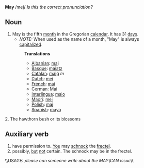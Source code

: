 '''May''' /mej/ ''Is this the correct pronunciation?''

==Noun==
# May is the fifth [[month]] in the Gregorian [[calendar]]. It has 31 [[day]]s.
#*''NOTE:'' When used as the name of a month, "May" is always [[capitalize]]d.
#:'''Translations'''
#:*[[Albanian]]: [[maj]]
#:*[[Basque]]: [[maiatz]]
#:*[[Catalan]]: [[maig]] ''m''
#:*[[Dutch]]: [[mei]]
#:*[[French]]: [[mai]]
#:*[[German]]: [[Mai]]
#:*[[Interlingua]]: [[maio]]
#:*[[Maori]]: [[mei]]
#:*[[Polish]]: [[maj]]
#:*[[Spanish]]: [[mayo]]

2. The hawthorn bush or its blossoms 

==Auxiliary verb==

# have permission to. [[You]] may [[schnock]] the [[frectel]].
# possibly, [[but]] [[not]] certain. The schnock may be in the frectel.

\\USAGE: ''please can someone write about the MAY\CAN issue''\\